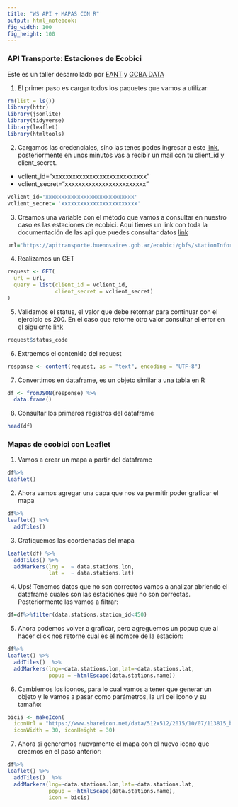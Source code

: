 ---
title: "WS API + MAPAS CON R"
output: html_notebook:
fig_width: 100 
fig_height: 100 
---

<h3>**API Transporte: Estaciones de Ecobici**</h3>
Este es un taller desarrollado por [EANT](https://eant.tech/) y [GCBA DATA](https://data.buenosaires.gob.ar/)

1. El primer paso es cargar todos los paquetes que vamos a utilizar
```{r results=FALSE}
rm(list = ls())
library(httr)
library(jsonlite)
library(tidyverse)
library(leaflet)
library(htmltools)
```

2. Cargamos las credenciales, sino las tenes podes ingresar a este [link](https://www.buenosaires.gob.ar/form/formulario-de-registro-api-transporte), posteriormente en unos minutos vas a recibir un mail con tu client_id y client_secret.


* vclient_id="xxxxxxxxxxxxxxxxxxxxxxxxxxxx"
* vclient_secret="xxxxxxxxxxxxxxxxxxxxxxxx"

```{r echo=FALSE}

vclient_id='xxxxxxxxxxxxxxxxxxxxxxxxxxxx'
vclient_secret= 'xxxxxxxxxxxxxxxxxxxxxxxx'
```

3. Creamos una variable con el método que vamos a consultar en nuestro caso es las estaciones de ecobici.
Aqui tienes un link con toda la documentación de las api que puedes consultar datos [link](https://www.buenosaires.gob.ar/desarrollourbano/transporte/apitransporte/api-doc)

```{r}
url='https://apitransporte.buenosaires.gob.ar/ecobici/gbfs/stationInformation?'

```

4. Realizamos un GET

```{r}
request <- GET(
  url = url,
  query = list(client_id = vclient_id,
               client_secret = vclient_secret)
)

```

5. Validamos el status, el valor que debe retornar para continuar con el ejercicio es 200. 
En el caso que retorne otro valor consultar el error en el siguiente [link](https://developer.mozilla.org/es/docs/Web/HTTP/Status)

```{r}
request$status_code
```

6. Extraemos el contenido del request

```{r}
response <- content(request, as = "text", encoding = "UTF-8")

```

7. Convertimos en dataframe, es un objeto similar a una tabla en R
```{r}
df <- fromJSON(response) %>% 
  data.frame()

```

8. Consultar los primeros registros del dataframe
```{r}
head(df)
```



<h3>**Mapas de ecobici con Leaflet**</h3>

1. Vamos a crear un mapa a partir del dataframe
```{r}
df%>%
leaflet()

```
2. Ahora vamos agregar una capa que nos va permitir poder graficar el mapa

```{r}
df%>%
leaflet() %>%
  addTiles() 
```

3. Grafiquemos las coordenadas del mapa

```{r}
leaflet(df) %>%
  addTiles() %>%  
  addMarkers(lng =  ~ data.stations.lon,
             lat =  ~ data.stations.lat)
```

4. Ups! Tenemos datos que no son correctos vamos a analizar abriendo el dataframe cuales son las estaciones que no son correctas.
Posteriormente las vamos a filtrar:

```{r}
df=df%>%filter(data.stations.station_id<450)
```

5. Ahora podemos volver a graficar, pero agreguemos un popup que al hacer click nos retorne cual es el nombre de la estación:

```{r}
df%>%
leaflet() %>%
  addTiles()  %>%  
  addMarkers(lng=~data.stations.lon,lat=~data.stations.lat,  
             popup = ~htmlEscape(data.stations.name))

```

6. Cambiemos los iconos, para lo cual vamos a tener que generar un objeto y le vamos a pasar como parámetros, la url del icono y su tamaño:

```{r}

bicis <- makeIcon(
  iconUrl = "https://www.shareicon.net/data/512x512/2015/10/07/113815_bike_512x512.png",
  iconWidth = 30, iconHeight = 30)
```

7. Ahora si generemos nuevamente el mapa con el nuevo icono que creamos en el paso anterior:

```{r}
df%>%
leaflet() %>%
  addTiles()  %>%  
  addMarkers(lng=~data.stations.lon,lat=~data.stations.lat,  
             popup = ~htmlEscape(data.stations.name),
             icon = bicis)

```